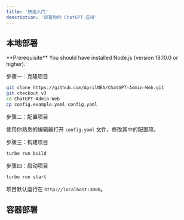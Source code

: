 ```yaml
---
title: '快速入门'
description: '部署你的 ChatGPT 应用'
---
```


## 本地部署

<Info>
    **Prerequisite** You should have installed Node.js (version 18.10.0 or
    higher).
</Info>

步骤一：克隆项目

```bash
git clone https://github.com/AprilNEA/ChatGPT-Admin-Web.git
git checkout v3
cd ChatGPT-Admin-Web
cp config.example.yaml config.yaml
```

步骤二：配置项目

使用你熟悉的编辑器打开 `config.yaml` 文件，修改其中的配置项。

步骤三：构建项目
```bash
turbo run build
```

步骤四：启动项目
```bash
turbo run start
```
项目默认运行在 `http://localhost:3000`。

## 容器部署
